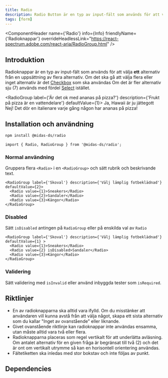 ```yaml
---
title: Radio
description: Radio Button är en typ av input-fält som används för att välja ett alternativ från en uppsättning alternativ
tags: [form]
---
```



<ComponentHeader name={'Radio'} info={Info} friendlyName={'Radioknappar'} overrideHeadlessLink="https://react-spectrum.adobe.com/react-aria/RadioGroup.html" />


## Introduktion

Radioknappar är en typ av input-fält som används för att välja **ett** alternativ från en uppsättning av flera alternativ. Om det ska gå att välja flera eller inget alternativ är det [Checkbox](./checkbox.mdx) som ska användas
Om det är fler alternativ sju (7) används med fördel [Select](./select.mdx) istället.

<RadioGroup label={'Är det ok med ananas på pizza?'} description={'Frukt på pizza är en vattendelare'} defaultValue={1}>
  <Radio value={1}>Ja, Hawaii är ju jättegott</Radio>
  <Radio value={2}>Nej! Det dör en italienare varje gång någon har ananas på pizza!</Radio>
</RadioGroup>

## Installation och användning

```bash npm2yarn
npm install @midas-ds/radio
```

```tsx
import { Radio, RadioGroup } from '@midas-ds/radio';
```

### Normal användning

Gruppera flera `<Radio>` i en `<RadioGroup>` och sätt rubrik och beskrivande text.

```tsx live
<RadioGroup label={'Skoval'} description={'Välj lämplig fotbeklädnad'} defaultValue={2}>
  <Radio value={1}>Sneakers</Radio>
  <Radio value={2}>Sandaler</Radio>
  <Radio value={3}>Kängor</Radio>
</RadioGroup>
```

### Disabled

Sätt `isDisabled` antingen på `RadioGroup` eller på enskilda val av `Radio`

```tsx live
<RadioGroup label={'Skoval'} description={'Välj lämplig fotbeklädnad'} defaultValue={1} >
  <Radio value={1}>Sneakers</Radio>
  <Radio value={2} isDisabled>Sandaler</Radio>
  <Radio value={3}>Kängor</Radio>
</RadioGroup>
```

### Validering

Sätt validering med `isInvalid` eller använd inbyggda tester som `isRequired`.


## Riktlinjer

- En av radioknapparna ska alltid vara ifylld. Om du misstänker att användaren vill kunna avstå från att välja något, skapa ett sista alternativ som du kallar "Inget av ovanstående" eller liknande.
- Givet ovanstående riktlinje kan radioknappar inte användas ensamma, utan måste alltid vara två eller flera.
- Radioknapparna placeras som regel vertikalt för att underlätta avläsning. Om antalet alternativ för en given fråga är begränsat till två (2) och det är ont om vertikalt utrymme så kan en horisontell orientering användas.
- Fältetiketten ska inledas med stor bokstav och inte följas av punkt.

## Dependencies
<ComponentFooter info={Info}/>